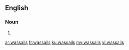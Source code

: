 ==English==

===Noun===
{{head|en|noun plural form}}

# {{plural of|wassail|lang=en}}

[[ar:wassails]]
[[fr:wassails]]
[[ku:wassails]]
[[my:wassails]]
[[vi:wassails]]